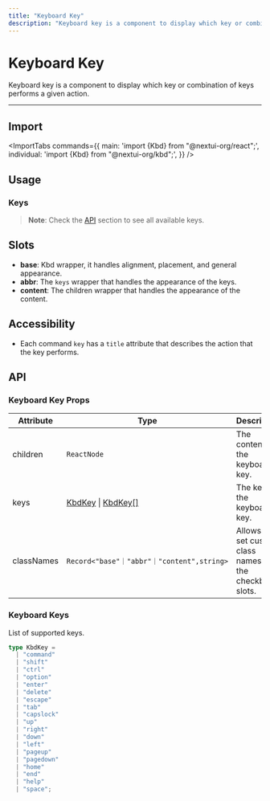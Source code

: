 ```yaml
---
title: "Keyboard Key"
description: "Keyboard key is a component to display which key or combination of keys performs a given action."
---
```



# Keyboard Key

Keyboard key is a component to display which key or combination of keys performs a given action.

<ComponentLinks component="kbd" />

---

## Import

<ImportTabs
  commands={{
    main: 'import {Kbd} from "@nextui-org/react";',
    individual: 'import {Kbd} from "@nextui-org/kbd";',
  }}
/>

## Usage

<CodeDemo title="Usage" files={kbdContent.usage} />

### Keys

<CodeDemo title="Keys" files={kbdContent.keys} />

> **Note**: Check the [API](#keyboard-keys) section to see all available keys.

## Slots

- **base**: Kbd wrapper, it handles alignment, placement, and general appearance.
- **abbr**: The `keys` wrapper that handles the appearance of the keys.
- **content**: The children wrapper that handles the appearance of the content.

<Spacer y={4}/>  

## Accessibility

- Each command `key` has a `title` attribute that describes the action that the key performs.

<Spacer y={4}/>  

## API

### Keyboard Key Props

| Attribute  | Type                                                   | Description                                              | Default |
| ---------- | ------------------------------------------------------ | -------------------------------------------------------- | ------- |
| children   | `ReactNode`                                            | The content of the keyboard key.                         | -       |
| keys       | [KbdKey](#keyboard-keys) \| [KbdKey[]](#keyboard-keys) | The keys of the keyboard key.                            | -       |
| classNames | `Record<"base"｜"abbr"｜"content",string>`          | Allows to set custom class names for the checkbox slots. | -       |

### Keyboard Keys

List of supported keys.

```ts
type KbdKey =
  | "command"
  | "shift"
  | "ctrl"
  | "option"
  | "enter"
  | "delete"
  | "escape"
  | "tab"
  | "capslock"
  | "up"
  | "right"
  | "down"
  | "left"
  | "pageup"
  | "pagedown"
  | "home"
  | "end"
  | "help"
  | "space";
```
